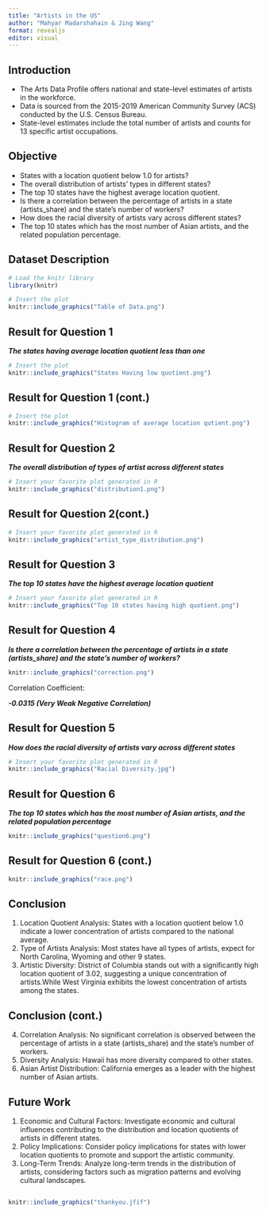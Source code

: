 ```yaml
---
title: "Artists in the US"
author: "Mahyar Madarshahain & Jing Wang"
format: revealjs
editor: visual
---
```


## Introduction

::: incremental
-   The Arts Data Profile offers national and state-level estimates of artists in the workforce.
-   Data is sourced from the 2015-2019 American Community Survey (ACS) conducted by the U.S. Census Bureau.
-   State-level estimates include the total number of artists and counts for 13 specific artist occupations.
:::

## Objective

::: nonincremental
-   States with a location quotient below 1.0 for artists?
-   The overall distribution of artists' types in different states?
-   The top 10 states have the highest average location quotient.
-   Is there a correlation between the percentage of artists in a state (artists_share) and the state's number of workers?
-   How does the racial diversity of artists vary across different states?
-   The top 10 states which has the most number of Asian artists, and the related population percentage.
:::

## Dataset Description

```r
# Load the knitr library
library(knitr)

# Insert the plot
knitr::include_graphics("Table of Data.png")
```

## Result for Question 1

***The states having average location quotient less than one***

```r


# Insert the plot
knitr::include_graphics("States Having low quotient.png")
```

## Result for Question 1 (cont.)

```r

# Insert the plot
knitr::include_graphics("Histogram of average location qutient.png")
```

## Result for Question 2

***The overall distribution of types of artist across different states***

```r

# Insert your favorite plot generated in R
knitr::include_graphics("distribution1.png")
```

## Result for Question 2(cont.)

```r

# Insert your favorite plot generated in R
knitr::include_graphics("artist_type_distribution.png")
```

## Result for Question 3

***The top 10 states have the highest average location quotient***

```r

# Insert your favorite plot generated in R
knitr::include_graphics("Top 10 states having high quotient.png")
```

## Result for Question 4

***Is there a correlation between the percentage of artists in a state (artists_share) and the state's number of workers?***

```r
knitr::include_graphics("correction.png")
```

Correlation Coefficient:

***-0.0315 (Very Weak Negative Correlation)***

## Result for Question 5

***How does the racial diversity of artists vary across different states***

```r

# Insert your favorite plot generated in R
knitr::include_graphics("Racial Diversity.jpg")
```

## Result for Question 6

***The top 10 states which has the most number of Asian artists, and the related population percentage***

```r
knitr::include_graphics("question6.png")
```

## Result for Question 6 (cont.)

```r
knitr::include_graphics("race.png")
```

## Conclusion

::: incremental
1.  Location Quotient Analysis: States with a location quotient below 1.0 indicate a lower concentration of artists compared to the national average.
2.  Type of Artists Analysis: Most states have all types of artists, expect for North Carolina, Wyoming and other 9 states.
3.  Artistic Diversity: District of Columbia stands out with a significantly high location quotient of 3.02, suggesting a unique concentration of artists.While West Virginia exhibits the lowest concentration of artists among the states.
:::

## Conclusion (cont.)

::: incremental
4.  Correlation Analysis: No significant correlation is observed between the percentage of artists in a state (artists_share) and the state's number of workers.
5.  Diversity Analysis: Hawaii has more diversity compared to other states.
6.  Asian Artist Distribution: California emerges as a leader with the highest number of Asian artists.
:::

## Future Work

::: incremental
1.  Economic and Cultural Factors: Investigate economic and cultural influences contributing to the distribution and location quotients of artists in different states.
2.  Policy Implications: Consider policy implications for states with lower location quotients to promote and support the artistic community.
3.  Long-Term Trends: Analyze long-term trends in the distribution of artists, considering factors such as migration patterns and evolving cultural landscapes.
:::

## 

```r
knitr::include_graphics("thankyou.jfif")
```
